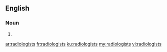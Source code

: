 ==English==

===Noun===
{{head|en|plural}}

# {{plural of|radiologist|lang=en|nocat=1}}

[[ar:radiologists]]
[[fr:radiologists]]
[[ku:radiologists]]
[[my:radiologists]]
[[vi:radiologists]]